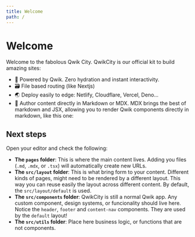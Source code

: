 ```yaml
---
title: Welcome
path: /
---
```



# Welcome

Welcome to the fabolous Qwik City. QwikCity is our official kit to build amazing sites:

- 🐎 Powered by Qwik. Zero hydration and instant interactivity.
- 🗃 File based routing (like Nextjs)
- 🌏 Deploy easily to edge: Netlify, Cloudflare, Vercel, Deno...
- 📖 Author content directly in Markdown or MDX. MDX brings the best of markdown and JSX, allowing you to render Qwik components directly in markdown, like this one:

<Counter />

## Next steps

Open your editor and check the following:

- **The `pages` folder**: This is where the main content lives. Adding you files (`.md`, `.mdx`, or `.tsx`) will automatically create new URLs.
- **The `src/layout` folder**: This is what bring form to your content. Different kinds of pages, might need to be rendered by a different layout.
  This way you can reuse easily the layout across different content. By default, the `src/layout/default` is used.
- **The `src/components` folder**: QwikCity is still a normal Qwik app. Any custom component, design systems, or funcionality should live here. Notice the `header`, `footer` and `content-nav` components. They are used by the `default` layout!
- **The `src/utils` folder**: Place here business logic, or functions that are not components.
